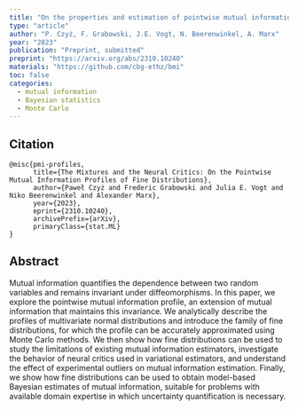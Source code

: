 ```yaml
---
title: "On the properties and estimation of pointwise mutual information profiles"
type: "article"
author: "P. Czyż, F. Grabowski, J.E. Vogt, N. Beerenwinkel, A. Marx"
year: "2023"
publication: "Preprint, submitted"
preprint: "https://arxiv.org/abs/2310.10240"
materials: "https://github.com/cbg-ethz/bmi"
toc: false
categories:
  - mutual information
  - Bayesian statistics
  - Monte Carlo
---
```


## Citation
```
@misc{pmi-profiles,
      title={The Mixtures and the Neural Critics: On the Pointwise Mutual Information Profiles of Fine Distributions}, 
      author={Paweł Czyż and Frederic Grabowski and Julia E. Vogt and Niko Beerenwinkel and Alexander Marx},
      year={2023},
      eprint={2310.10240},
      archivePrefix={arXiv},
      primaryClass={stat.ML}
}
```

## Abstract
Mutual information quantifies the dependence between two random variables and remains invariant under diffeomorphisms.
In this paper, we explore the pointwise mutual information profile, an extension of mutual information that maintains this invariance.
We analytically describe the profiles of multivariate normal distributions and introduce the family of fine distributions, for which the profile can be accurately approximated using Monte Carlo methods.
We then show how fine distributions can be used to study the limitations of existing mutual information estimators, investigate the behavior of neural critics used in variational estimators, and understand the effect of experimental outliers on mutual information estimation.
Finally, we show how fine distributions can be used to obtain model-based Bayesian estimates of mutual information, suitable for problems with available domain expertise in which uncertainty quantification is necessary.
